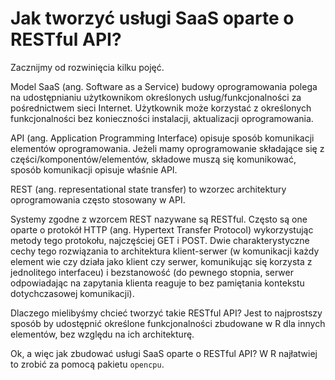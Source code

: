 # Jak tworzyć usługi SaaS oparte o RESTful API?

Zacznijmy od rozwinięcia kilku pojęć.

Model SaaS (ang. Software as a Service) budowy oprogramowania polega na udostępnianiu użytkownikom określonych usług/funkcjonalności za pośrednictwem sieci Internet. Użytkownik może korzystać z określonych funkcjonalności bez konieczności instalacji, aktualizacji oprogramowania.

API (ang. Application Programming Interface) opisuje sposób komunikacji elementów oprogramowania. Jeżeli mamy oprogramowanie składające się z części/komponentów/elementów, składowe muszą się komunikować, sposób komunikacji opisuje właśnie API. 

REST (ang. representational state transfer) to wzorzec architektury oprogramowania często stosowany w API. 

Systemy zgodne z wzorcem REST nazywane są RESTful. Często są one oparte o protokół HTTP (ang. Hypertext Transfer Protocol) wykorzystując metody tego protokołu, najczęściej GET i POST. Dwie charakterystyczne cechy tego rozwiązania to architektura klient-serwer (w komunikacji każdy element wie czy działa jako klient czy serwer, komunikując się korzysta z jednolitego interfaceu) i bezstanowość (do pewnego stopnia, serwer odpowiadając na zapytania klienta reaguje to bez pamiętania kontekstu dotychczasowej komunikacji).

Dlaczego mielibyśmy chcieć tworzyć takie RESTful API? Jest to najprostszy sposób by udostępnić określone funkcjonalności zbudowane w R dla innych elementów, bez względu na ich architekturę. 

Ok, a więc jak zbudować usługi SaaS oparte o RESTful API? W R najłatwiej to zrobić za pomocą pakietu `opencpu`.



